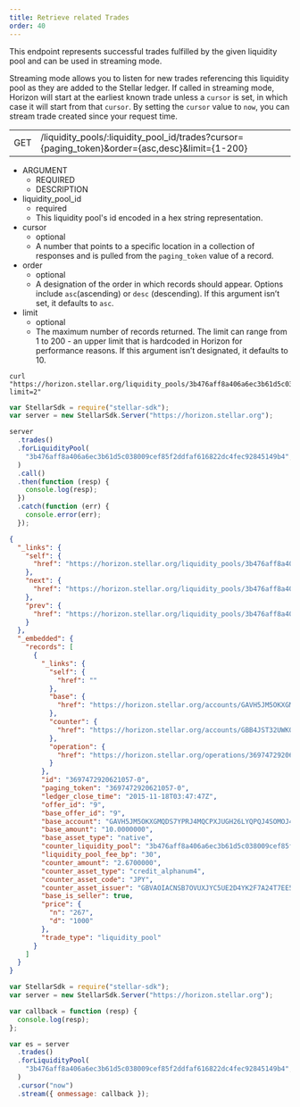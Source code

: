```yaml
---
title: Retrieve related Trades
order: 40
---
```



This endpoint represents successful trades fulfilled by the given liquidity pool and can be used in streaming mode.

Streaming mode allows you to listen for new trades referencing this liquidity pool as they are added to the Stellar ledger. If called in streaming mode, Horizon will start at the earliest known trade unless a `cursor` is set, in which case it will start from that `cursor`. By setting the `cursor` value to `now`, you can stream trade created since your request time.

<Endpoint>


|  |  |
| --- | --- |
| GET | /liquidity_pools/:liquidity_pool_id/trades?cursor={paging_token}&order={asc,desc}&limit={1-200} |

</Endpoint>


<AttributeTable>


- ARGUMENT
  - REQUIRED
  - DESCRIPTION
- liquidity_pool_id
  - required
  - This liquidity pool's id encoded in a hex string representation.
- cursor
  - optional
  - A number that points to a specific location in a collection of responses and is pulled from the `paging_token` value of a record.
- order
  - optional
  - A designation of the order in which records should appear. Options include `asc`(ascending) or `desc` (descending). If this argument isn’t set, it defaults to `asc`.
- limit
  - optional
  - The maximum number of records returned. The limit can range from 1 to 200 - an upper limit that is hardcoded in Horizon for performance reasons. If this argument isn’t designated, it defaults to 10.

</AttributeTable>


<CodeExample title="Example Request">


```curl
curl "https://horizon.stellar.org/liquidity_pools/3b476aff8a406a6ec3b61d5c038009cef85f2ddfaf616822dc4fec92845149b4/trades?limit=2"
```

```js
var StellarSdk = require("stellar-sdk");
var server = new StellarSdk.Server("https://horizon.stellar.org");

server
  .trades()
  .forLiquidityPool(
    "3b476aff8a406a6ec3b61d5c038009cef85f2ddfaf616822dc4fec92845149b4",
  )
  .call()
  .then(function (resp) {
    console.log(resp);
  })
  .catch(function (err) {
    console.error(err);
  });
```

</CodeExample>


<ExampleResponse title="Example Response">


```json
{
  "_links": {
    "self": {
      "href": "https://horizon.stellar.org/liquidity_pools/3b476aff8a406a6ec3b61d5c038009cef85f2ddfaf616822dc4fec92845149b4/trades?cursor=\u0026limit=2\u0026order=asc"
    },
    "next": {
      "href": "https://horizon.stellar.org/liquidity_pools/3b476aff8a406a6ec3b61d5c038009cef85f2ddfaf616822dc4fec92845149b4/trades?cursor=120192370561220608\u0026limit=2\u0026order=asc"
    },
    "prev": {
      "href": "https://horizon.stellar.org/liquidity_pools/3b476aff8a406a6ec3b61d5c038009cef85f2ddfaf616822dc4fec92845149b4/trades?cursor=120192344791343104\u0026limit=2\u0026order=desc"
    }
  },
  "_embedded": {
    "records": [
      {
        "_links": {
          "self": {
            "href": ""
          },
          "base": {
            "href": "https://horizon.stellar.org/accounts/GAVH5JM5OKXGMQDS7YPRJ4MQCPXJUGH26LYQPQJ4SOMOJ4SXY472ZM7G"
          },
          "counter": {
            "href": "https://horizon.stellar.org/accounts/GBB4JST32UWKOLGYYSCEYBHBCOFL2TGBHDVOMZP462ET4ZRD4ULA7S2L"
          },
          "operation": {
            "href": "https://horizon.stellar.org/operations/3697472920621057"
          }
        },
        "id": "3697472920621057-0",
        "paging_token": "3697472920621057-0",
        "ledger_close_time": "2015-11-18T03:47:47Z",
        "offer_id": "9",
        "base_offer_id": "9",
        "base_account": "GAVH5JM5OKXGMQDS7YPRJ4MQCPXJUGH26LYQPQJ4SOMOJ4SXY472ZM7G",
        "base_amount": "10.0000000",
        "base_asset_type": "native",
        "counter_liquidity_pool": "3b476aff8a406a6ec3b61d5c038009cef85f2ddfaf616822dc4fec92845149b4",
        "liquidity_pool_fee_bp": "30",
        "counter_amount": "2.6700000",
        "counter_asset_type": "credit_alphanum4",
        "counter_asset_code": "JPY",
        "counter_asset_issuer": "GBVAOIACNSB7OVUXJYC5UE2D4YK2F7A24T7EE5YOMN4CE6GCHUTOUQXM",
        "base_is_seller": true,
        "price": {
          "n": "267",
          "d": "1000"
        },
        "trade_type": "liquidity_pool"
      }
    ]
  }
}
```

</ExampleResponse>


<CodeExample title="JavaScript Streaming Example">


```js
var StellarSdk = require("stellar-sdk");
var server = new StellarSdk.Server("https://horizon.stellar.org");

var callback = function (resp) {
  console.log(resp);
};

var es = server
  .trades()
  .forLiquidityPool(
    "3b476aff8a406a6ec3b61d5c038009cef85f2ddfaf616822dc4fec92845149b4",
  )
  .cursor("now")
  .stream({ onmessage: callback });
```

</CodeExample>

